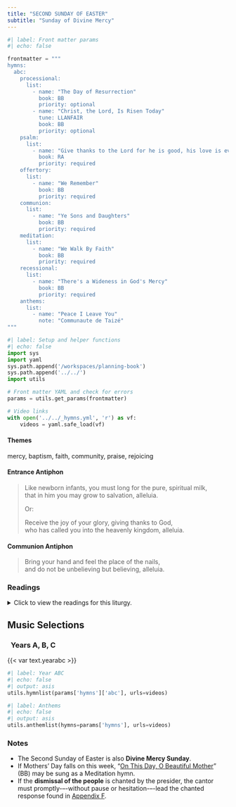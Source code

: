 ```yaml
---
title: "SECOND SUNDAY OF EASTER"
subtitle: "Sunday of Divine Mercy"
---
```


```python
#| label: Front matter params
#| echo: false

frontmatter = """
hymns:
  abc:
    processional:
      list:
        - name: "The Day of Resurrection"
          book: BB
          priority: optional
        - name: "Christ, the Lord, Is Risen Today"
          tune: LLANFAIR
          book: BB
          priority: optional
    psalm:
      list:
        - name: "Give thanks to the Lord for he is good, his love is everlasting."
          book: RA
          priority: required
    offertory:
      list:
        - name: "We Remember"
          book: BB
          priority: required
    communion:
      list:
        - name: "Ye Sons and Daughters"
          book: BB
          priority: required
    meditation:
      list:
        - name: "We Walk By Faith"
          book: BB
          priority: required
    recessional:
      list:
        - name: "There's a Wideness in God's Mercy"
          book: BB
          priority: required
    anthems:
      list:
        - name: "Peace I Leave You"
          note: "Communaute de Taizé"
"""
```

```python
#| label: Setup and helper functions
#| echo: false
import sys
import yaml
sys.path.append('/workspaces/planning-book')
sys.path.append('../../')
import utils

# Front matter YAML and check for errors
params = utils.get_params(frontmatter)

# Video links
with open('../../_hymns.yml', 'r') as vf:
    videos = yaml.safe_load(vf)
```

:::  {.red}
#### **Themes**
:::

mercy, baptism, faith, community, praise, rejoicing

:::  {.red}
#### **Entrance Antiphon**
:::

> Like newborn infants, you must long for the pure, spiritual milk,  
> that in him you may grow to salvation, alleluia.  
>  
> [Or:]{.red}  
>  
> Receive the joy of your glory, giving thanks to God,  
> who has called you into the heavenly kingdom, alleluia.

:::  {.red}
#### **Communion Antiphon**
:::

> Bring your hand and feel the place of the nails,  
> and do not be unbelieving but believing, alleluia.

:::: {.content-visible when-format="html"}
::: {.red}
### Readings
:::

<details>
  <summary>Click to view the readings for this liturgy.</summary>

::: {.red}
### &nbsp; Year A

#### First Reading [Acts 2:42-47]{style="float:right" .small}
:::

They devoted themselves  
to the teaching of the apostles and to the communal life,  
to the breaking of bread and to the prayers.  
Awe came upon everyone,  
and many wonders and signs were done through the apostles.  
All who believed were together and had all things in common;  
they would sell their property and possessions  
and divide them among all according to each one’s need.  
Every day they devoted themselves  
to meeting together in the temple area  
and to breaking bread in their homes.  
They ate their meals with exultation and sincerity of heart,  
praising God and enjoying favor with all the people.  
And every day the Lord added to their number those who were being saved.  

***

::: {.red}
#### Responsorial Psalm [Psalm 118:2-4, 13-15, 22-24]{style="float:right" .small}
:::

**[℟.]{.red}** **Give thanks to the LORD for he is good, his love is everlasting.**  
[Or:]{.red}  
**[℟.]{.red}** **Alleluia.**  

Let the house of Israel say,  
“His mercy endures forever.”  
Let the house of Aaron say,  
“His mercy endures forever.”  
Let those who fear the LORD say,  
“His mercy endures forever.” **[℟.]{.red}**  

I was hard pressed and was falling,  
but the LORD helped me.  
My strength and my courage is the LORD,  
and he has been my savior.  
The joyful shout of victory  
in the tents of the just. **[℟.]{.red}**  

The stone which the builders rejected  
has become the cornerstone.  
By the LORD has this been done;  
it is wonderful in our eyes.  
This is the day the LORD has made;  
let us be glad and rejoice in it. **[℟.]{.red}**  

***

::: {.red}
#### Second Reading [1 Peter 1:3-9]{style="float:right" .small}
:::

Blessed be the God and Father of our Lord Jesus Christ,  
who in his great mercy gave us a new birth to a living hope  
through the resurrection of Jesus Christ from the dead,  
to an inheritance that is imperishable, undefiled, and unfading,  
kept in heaven for you  
who by the power of God are safeguarded through faith,  
to a salvation that is ready to be revealed in the final time.  
In this you rejoice, although now for a little while  
you may have to suffer through various trials,  
so that the genuineness of your faith,  
more precious than gold that is perishable even though tested by fire,  
may prove to be for praise, glory, and honor  
at the revelation of Jesus Christ.  
Although you have not seen him you love him;  
even though you do not see him now yet believe in him,  
you rejoice with an indescribable and glorious joy,  
as you attain the goal of your faith, the salvation of your souls.

***

::: {.red}
#### Gospel Acclamation [John 20:29]{style="float:right" .small}
:::

**[℟.]{.red}** **Alleluia, alleluia.**  
You believe in me, Thomas, because you have seen me, says the Lord;  
blessed are they who have not seen me, but still believe! **[℟.]{.red}**

***

::: {.red}
#### Gospel [John 20:19-31]{style="float:right" .small}
:::

On the evening of that first day of the week,  
when the doors were locked, where the disciples were,  
for fear of the Jews,  
Jesus came and stood in their midst  
and said to them, “Peace be with you.”  
When he had said this, he showed them his hands and his side.  
The disciples rejoiced when they saw the Lord.  
Jesus said to them again, “Peace be with you.  
As the Father has sent me, so I send you.”  
And when he had said this, he breathed on them and said to them,  
“Receive the Holy Spirit.  
Whose sins you forgive are forgiven them,  
and whose sins you retain are retained.”  

Thomas, called Didymus, one of the Twelve,  
was not with them when Jesus came.  
So the other disciples said to him, “We have seen the Lord.”  
But he said to them,  
“Unless I see the mark of the nails in his hands  
and put my finger into the nailmarks  
and put my hand into his side, I will not believe.”  

Now a week later his disciples were again inside  
and Thomas was with them.  
Jesus came, although the doors were locked,  
and stood in their midst and said, “Peace be with you.”  
Then he said to Thomas, “Put your finger here and see my hands,  
and bring your hand and put it into my side,  
and do not be unbelieving, but believe.”  
Thomas answered and said to him, “My Lord and my God!”  
Jesus said to him, “Have you come to believe because you have seen me?  
Blessed are those who have not seen and have believed.”  

Now, Jesus did many other signs in the presence of his disciples  
that are not written in this book.  
But these are written that you may come to believe  
that Jesus is the Christ, the Son of God,  
and that through this belief you may have life in his name.  

::: {.centered}
{{< var symbols.cross >}} &nbsp; {{< var symbols.cross >}} &nbsp; {{< var symbols.cross >}}
:::

::: {.red}
### &nbsp; Year B

#### First Reading [Acts 4:32-35]{style="float:right" .small}
:::

The community of believers was of one heart and mind,  
and no one claimed that any of his possessions was his own,  
but they had everything in common.  
With great power the apostles bore witness  
to the resurrection of the Lord Jesus,  
and great favor was accorded them all.  
There was no needy person among them,  
for those who owned property or houses would sell them,  
bring the proceeds of the sale,  
and put them at the feet of the apostles,  
and they were distributed to each according to need.  

***

::: {.red}
#### Responsorial Psalm [Psalm 118:2-4, 13-15, 22-24]{style="float:right" .small}
:::

**[℟.]{.red}** **Give thanks to the LORD for he is good, his love is everlasting.**  
[Or:]{.red}  
**[℟.]{.red}** **Alleluia.**  

Let the house of Israel say,  
“His mercy endures forever.”  
Let the house of Aaron say,  
“His mercy endures forever.”  
Let those who fear the LORD say,  
“His mercy endures forever.” **[℟.]{.red}**  

I was hard pressed and was falling,  
but the LORD helped me.  
My strength and my courage is the LORD,  
and he has been my savior.  
The joyful shout of victory  
in the tents of the just. **[℟.]{.red}**  

The stone which the builders rejected  
has become the cornerstone.  
By the LORD has this been done;  
it is wonderful in our eyes.  
This is the day the LORD has made;  
let us be glad and rejoice in it. **[℟.]{.red}**  

***

::: {.red}
#### Second Reading [1 John 5:1-6]{style="float:right" .small}
:::

Beloved:  
Everyone who believes that Jesus is the Christ is begotten by God,  
and everyone who loves the Father  
loves also the one begotten by him.  
In this way we know that we love the children of God  
when we love God and obey his commandments.  
For the love of God is this,  
that we keep his commandments.  
And his commandments are not burdensome,  
for whoever is begotten by God conquers the world.  
And the victory that conquers the world is our faith.  
Who indeed is the victor over the world  
but the one who believes that Jesus is the Son of God?  

This is the one who came through water and blood, Jesus Christ,  
not by water alone, but by water and blood.  
The Spirit is the one that testifies,  
and the Spirit is truth.  

***

::: {.red}
#### Gospel Acclamation [Jn 20:29]{style="float:right" .small}
:::

**[℟.]{.red}** **Alleluia, alleluia.**  
You believe in me, Thomas, because you have seen me, says the Lord;  
Blessed are those who have not seen me, but still believe! **[℟.]{.red}**  

***

::: {.red}
#### Gospel [John 20:19-31]{style="float:right" .small}
:::

On the evening of that first day of the week,  
when the doors were locked, where the disciples were,  
for fear of the Jews,  
Jesus came and stood in their midst  
and said to them, "Peace be with you."  
When he had said this, he showed them his hands and his side.  
The disciples rejoiced when they saw the Lord.  
Jesus said to them again, "Peace be with you.  
As the Father has sent me, so I send you."  
And when he had said this, he breathed on them and said to them,  
"Receive the Holy Spirit.  
Whose sins you forgive are forgiven them,  
and whose sins you retain are retained."  

Thomas, called Didymus, one of the Twelve,  
was not with them when Jesus came.  
So the other disciples said to him, "We have seen the Lord."  
But he said to them,  
"Unless I see the mark of the nails in his hands  
and put my finger into the nailmarks  
and put my hand into his side, I will not believe."  

Now a week later his disciples were again inside  
and Thomas was with them.  
Jesus came, although the doors were locked,  
and stood in their midst and said, "Peace be with you."  
Then he said to Thomas, "Put your finger here and see my hands,  
and bring your hand and put it into my side,  
and do not be unbelieving, but believe."  
Thomas answered and said to him, "My Lord and my God!"  
Jesus said to him, "Have you come to believe because you have seen me?  
Blessed are those who have not seen and have believed."  

Now Jesus did many other signs in the presence of his disciples  
that are not written in this book.  
But these are written that you may come to believe  
that Jesus is the Christ, the Son of God,  
and that through this belief you may have life in his name.  

::: {.centered}
{{< var symbols.cross >}} &nbsp; {{< var symbols.cross >}} &nbsp; {{< var symbols.cross >}}
:::

::: {.red}
### &nbsp; Year C

#### First Reading [Acts 5:12-16]{style="float:right" .small}
:::

Many signs and wonders were done among the people  
at the hands of the apostles.  
They were all together in Solomon’s portico.  
None of the others dared to join them, but the people esteemed them.  
Yet more than ever, believers in the Lord,  
great numbers of men and women, were added to them.  
Thus they even carried the sick out into the streets  
and laid them on cots and mats. 
so that when Peter came by,  
at least his shadow might fall on one or another of them.  
A large number of people from the towns  
in the vicinity of Jerusalem also gathered,  
bringing the sick and those disturbed by unclean spirits,  
and they were all cured.  

***

::: {.red}
#### Responsorial Psalm [Psalm 118:2-4, 13-15, 22-24]{style="float:right" .small}
:::

**[℟.]{.red}** **Give thanks to the LORD for he is good, his love is everlasting.**  
[Or:]{.red}  
**[℟.]{.red}** **Alleluia.**  

Let the house of Israel say,  
“His mercy endures forever.”  
Let the house of Aaron say,  
“His mercy endures forever.”  
Let those who fear the LORD say,  
“His mercy endures forever.” **[℟.]{.red}**  

I was hard pressed and was falling,  
but the LORD helped me.  
My strength and my courage is the LORD,  
and he has been my savior.  
The joyful shout of victory  
in the tents of the just. **[℟.]{.red}**  

The stone which the builders rejected  
has become the cornerstone.  
By the LORD has this been done;  
it is wonderful in our eyes.  
This is the day the LORD has made;  
let us be glad and rejoice in it. **[℟.]{.red}**  

***

::: {.red}
#### Second Reading [Revelation 1:9-11a, 12-13, 17-19]{style="float:right" .small}
:::

I, John, your brother, who share with you  
the distress, the kingdom, and the endurance we have in Jesus,  
found myself on the island called Patmos  
because I proclaimed God’s word and gave testimony to Jesus.  
I was caught up in spirit on the Lord’s day  
and heard behind me a voice as loud as a trumpet, which said,  
“Write on a scroll what you see.”  
Then I turned to see whose voice it was that spoke to me,  
and when I turned, I saw seven gold lampstands  
and in the midst of the lampstands one like a son of man,  
wearing an ankle-length robe, with a gold sash around his chest.  

When I caught sight of him, I fell down at his feet as though dead.  
He touched me with his right hand and said, “Do not be afraid.  
I am the first and the last, the one who lives.  
Once I was dead, but now I am alive forever and ever.  
I hold the keys to death and the netherworld.  
Write down, therefore, what you have seen,  
and what is happening, and what will happen afterwards.”  

***

::: {.red}
#### Gospel Acclamation [John 20:29]{style="float:right" .small}
:::

**[℟.]{.red}** **Alleluia, alleluia.**  
You believe in me, Thomas, because you have seen me, says the Lord;  
blessed are those who have not seen me, but still believe! **[℟.]{.red}** 

***

::: {.red}
#### Gospel [Jn 20:19-31]{style="float:right" .small}
:::

On the evening of that first day of the week,  
when the doors were locked, where the disciples were,  
for fear of the Jews,  
Jesus came and stood in their midst  
and said to them, “Peace be with you.”  
When he had said this, he showed them his hands and his side.  
The disciples rejoiced when they saw the Lord.  
Jesus said to them again, “Peace be with you.  
As the Father has sent me, so I send you.”  
And when he had said this, he breathed on them and said to them,  
“Receive the Holy Spirit.  
Whose sins you forgive are forgiven them,  
and whose sins you retain are retained.”  

Thomas, called Didymus, one of the Twelve,  
was not with them when Jesus came.  
So the other disciples said to him, “We have seen the Lord.”  
But he said to them,  
“Unless I see the mark of the nails in his hands  
and put my finger into the nailmarks  
and put my hand into his side, I will not believe.”  

Now a week later his disciples were again inside  
and Thomas was with them.  
Jesus came, although the doors were locked,  
and stood in their midst and said, “Peace be with you.”  
Then he said to Thomas, “Put your finger here and see my hands,  
and bring your hand and put it into my side,  
and do not be unbelieving, but believe.”  
Thomas answered and said to him, “My Lord and my God!”  
Jesus said to him, “Have you come to believe because you have seen me?  
Blessed are those who have not seen and have believed.”  

Now Jesus did many other signs in the presence of his disciples  
that are not written in this book.  
But these are written that you may come to believe  
that Jesus is the Christ, the Son of God,  
and that through this belief you may have life in his name.  

::: {.centered}
{{< var symbols.cross >}} &nbsp; {{< var symbols.cross >}} &nbsp; {{< var symbols.cross >}}
:::

</details>
::::

::: {.red}
## Music Selections
:::

::: {.titlered}
### &nbsp; Years A, B, C
:::
{{< var text.yearabc >}}

```python
#| label: Year ABC
#| echo: false
#| output: asis
utils.hymnlist(params['hymns']['abc'], urls=videos)
```


```python
#| label: Anthems
#| echo: false
#| output: asis
utils.anthemlist(hymns=params['hymns'], urls=videos)
```

::: {.red}
### Notes
:::

* The Second Sunday of Easter is also **Divine Mercy Sunday**.
* If Mothers' Day falls on this week, “[On This Day, O Beautiful Mother](https://www.youtube.com/watch?v=Sn5sz5D67BY)” (BB) may be sung as a Meditation hymn.
* If the **dismissal of the people** is chanted by the presider, the cantor
must promptly-–-without pause or hesitation-–-lead the chanted response
found in [Appendix F](../appendices/F-easter-dismissal.qmd).